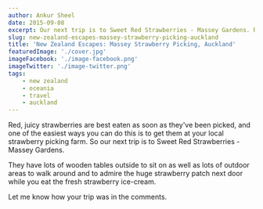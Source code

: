 ```yaml
---
author: Ankur Sheel
date: 2015-09-08
excerpt: Our next trip is to Sweet Red Strawberries - Massey Gardens. Red, juicy strawberries are best eaten as soon as they've been picked, and one of the easiest ways you can do this is to get them at your local strawberry picking farm.
slug: new-zealand-escapes-massey-strawberry-picking-auckland
title: 'New Zealand Escapes: Massey Strawberry Picking, Auckland'
featuredImage: './cover.jpg'
imageFacebook: './image-facebook.png'
imageTwitter: './image-twitter.png'
tags:
    - new zealand
    - oceania
    - travel
    - auckland
---
```



Red, juicy strawberries are best eaten as soon as they've been picked, and one of the easiest ways you can do this is to get them at your local strawberry picking farm. So our next trip is to Sweet Red Strawberries - Massey Gardens.

<ImageGallery relativeDirectory={props.path} />

They have lots of wooden tables outside to sit on as well as lots of outdoor areas to walk around and to admire the huge strawberry patch next door while you eat the fresh strawberry ice-cream.

Let me know how your trip was in the comments.
